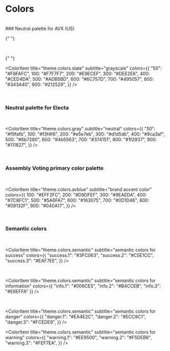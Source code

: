 
<Meta title="Design System/Colors" />

# Colors

<br />

<ColorPalette>
  ### Neutral palette for AVX (US)

{" "}

<br />

{" "}

<ColorItem
  title="theme.colors.slate"
  subtitle="grayscale"
  colors={{
    "50": "#F8FAFC",
    100: "#F7F7F7",
    200: "#E9ECEF",
    300: "#DEE2E6",
    400: "#CED4DA",
    500: "#ADB5BD",
    600: "#6C757D",
    700: "#495057",
    800: "#343A40",
    900: "#212529",
  }}
/>

<br />

### Neutral palette for Electa

<br />

<ColorItem
  title="theme.colors.gray"
  subtitle="neutral"
  colors={{
    "50": "#f9fafb",
    100: "#f3f4f6",
    200: "#e5e7eb",
    300: "#d1d5db",
    400: "#9ca3af",
    500: "#6b7280",
    600: "#4b5563",
    700: "#374151",
    800: "#1f2937",
    900: "#111827",
  }}
/>

<br />

### Assembly Voting primary color palette

<br />

<ColorItem
  title="theme.colors.avblue"
  subtitle="brand accent color"
  colors={{
    100: "#EFF2FC",
    200: "#D9DFEF",
    300: "#9EAEDA",
    400: "#7C8FC1",
    500: "#5A6FA7",
    600: "#163075",
    700: "#0D1D46",
    800: "#09132F",
    900: "#040A17",
  }}
/>

<br />

### Semantic colors

<br />

<ColorItem
  title="theme.colors.semantic"
  subtitle="semantic colors for success"
  colors={{
    "success.1": "#3FC063",
    "success.2": "#C5E1CC",
    "success.3": "#EAF7EE",
  }}
/>

<br />

<ColorItem
  title="theme.colors.semantic"
  subtitle="semantic colors for information"
  colors={{ "info.1": "#006CE5", "info.2": "#B4CCEB", "info.3": "#E6EFFA" }}
/>

<br />

<ColorItem
  title="theme.colors.semantic"
  subtitle="semantic colors for danger"
  colors={{
    "danger.1": "#EA4E2C",
    "danger.2": "#ECC9C1",
    "danger.3": "#FCEDE9",
  }}
/>

  <ColorItem
    title="theme.colors.semantic"
    subtitle="semantic colors for warning"
    colors={{
      "warning.1": "#EE9500",
      "warning.2": "#F5DEB6",
      "warning.3": "#FEF7EA",
    }}
  />
</ColorPalette>
